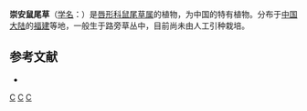 {{Speciesbox 
| taxon = Salvia chunganensis
| authority = [[吴征镒|C. Y. Wu]] et [[黄咏琴|Y. C. Huang]]
}}

'''崇安鼠尾草'''（[[学名|学名]]：{{lang|la|''Salvia chunganensis''}}）是[[唇形科|唇形科]][[鼠尾草属|鼠尾草属]]的植物，为中国的特有植物。分布于[[中国大陆|中国大陆]]的[[福建|福建]]等地，一般生于路旁草丛中，目前尚未由人工引种栽培。

== 参考文献 ==
<div class="references-small">
* {{cite web| url =http://www.bioinfo.cn/db05/KmzwSpecies.php?action=view&id=12803| title =崇安鼠尾草| work =《中国高等植物数据库全库》| publisher =中国科学院微生物研究所| author =昆明植物研究所| accessdate =2009-02-24| deadurl =yes| archiveurl =https://web.archive.org/web/20160305070611/http://www.bioinfo.cn/db05/KmzwSpecies.php?action=view&id=12803| archivedate =2016-03-05}}
</div>
{{Taxonbar|from=Q5228839}}

[[Category:鼠尾草属|C]]
[[Category:中國特有植物|C]]
[[Category:福建植物|C]]